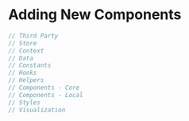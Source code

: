 
<Meta
  title="Guides/New Components"
/>

# Adding New Components

```jsx
// Third Party
// Store
// Context
// Data
// Constants
// Hooks
// Helpers
// Components - Core
// Components - Local
// Styles
// Visualization
```
